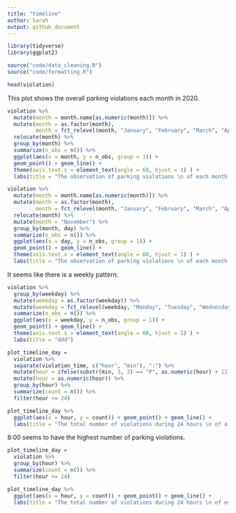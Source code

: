 ```yaml
---
title: "timeline"
author: Sarah
output: github_document
---
```

```r
library(tidyverse)
library(ggplot2)

source("code/data_cleaning.R")
source("code/formatting.R")

head(violation)
```

This plot shows the overall parking violations each month in 2020.

```r
violation %>%
  mutate(month = month.name[as.numeric(month)]) %>%
  mutate(month = as.factor(month),
         month = fct_relevel(month, "January", "February", "March", "April", "May", "June", "July", "August", "September", "October", "November", "December")) %>%
  relocate(month) %>%
  group_by(month) %>%
  summarize(n_obs = n()) %>%
  ggplot(aes(x = month, y = n_obs, group = 1)) + 
  geom_point() + geom_line() + 
  theme(axis.text.x = element_text(angle = 60, hjust = 1) ) +
  labs(title = "The observation of parking violations \n of each month in 2020")

```


```r
violation %>%
  mutate(month = month.name[as.numeric(month)]) %>%
  mutate(month = as.factor(month),
         month = fct_relevel(month, "January", "February", "March", "April", "May", "June", "July", "August", "September", "October", "November", "December")) %>%
  relocate(month) %>%
  mutate(month = "November") %>%
  group_by(month, day) %>%
  summarize(n_obs = n()) %>%
  ggplot(aes(x = day, y = n_obs, group = 1)) + 
  geom_point() + geom_line() + 
  theme(axis.text.x = element_text(angle = 60, hjust = 1) ) +
  labs(title = "The observation of parking violations \n of each month in 202")

```

It seems like there is a weekly pattern.

```r
violation %>% 
  group_by(weekday) %>%
  mutate(weekday = as.factor(weekday)) %>%
  mutate(weekday = fct_relevel(weekday, "Monday", "Tuesday", "Wednesday", "Thurday", "Friday")) %>%
  summarize(n_obs = n()) %>%
  ggplot(aes(x = weekday, y = n_obs, group = 1)) + 
  geom_point() + geom_line() + 
  theme(axis.text.x = element_text(angle = 60, hjust = 1) ) +
  labs(title = "ddd")

```

```r
plot_timeline_day = 
  violation %>%
  separate(violation_time, c("hour", "min"), ":") %>%
  mutate(hour = ifelse(substr(min, 3, 3) == "P", as.numeric(hour) + 12, hour)) %>%
  mutate(hour = as.numeric(hour)) %>%
  group_by(hour) %>%
  summarize(count = n()) %>%
  filter(hour <= 24)

plot_timeline_day %>%
  ggplot(aes(x = hour, y = count)) + geom_point() + geom_line() +
  labs(title = "The total number of violations during 24 hours \n of a day in 2020")
```

8:00 seems to have the highest number of parking violations.

```r
plot_timeline_day = 
  violation %>%
  group_by(hour) %>%
  summarize(count = n()) %>%
  filter(hour <= 24)

plot_timeline_day %>%
  ggplot(aes(x = hour, y = count)) + geom_point() + geom_line() +
  labs(title = "The total number of violations during 24 hours \n of every Monday in 2020")
```













